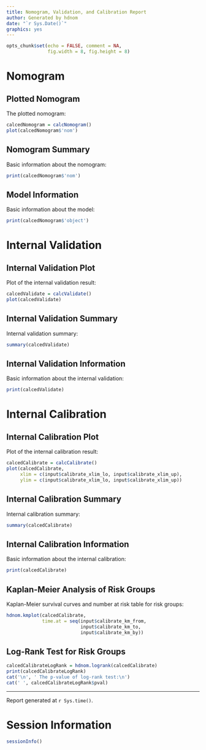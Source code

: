```yaml
---
title: Nomogram, Validation, and Calibration Report
author: Generated by hdnom
date: "`r Sys.Date()`"
graphics: yes
---
```


```r
opts_chunk$set(echo = FALSE, comment = NA, 
               fig.width = 8, fig.height = 8)
```

# Nomogram

## Plotted Nomogram

The plotted nomogram:

```r
calcedNomogram = calcNomogram()
plot(calcedNomogram$'nom')
```

## Nomogram Summary

Basic information about the nomogram:

```r
print(calcedNomogram$'nom')
```

## Model Information

Basic information about the model:

```r
print(calcedNomogram$'object')
```

# Internal Validation

## Internal Validation Plot

Plot of the internal validation result:

```r
calcedValidate = calcValidate()
plot(calcedValidate)
```

## Internal Validation Summary

Internal validation summary:

```r
summary(calcedValidate)
```

## Internal Validation Information

Basic information about the internal validation:

```r
print(calcedValidate)
```

# Internal Calibration

## Internal Calibration Plot

Plot of the internal calibration result:

```r
calcedCalibrate = calcCalibrate()
plot(calcedCalibrate,
     xlim = c(input$calibrate_xlim_lo, input$calibrate_xlim_up),
     ylim = c(input$calibrate_xlim_lo, input$calibrate_xlim_up))
```

## Internal Calibration Summary

Internal calibration summary:

```r
summary(calcedCalibrate)
```

## Internal Calibration Information

Basic information about the internal calibration:

```r
print(calcedCalibrate)
```

## Kaplan-Meier Analysis of Risk Groups

Kaplan-Meier survival curves and number at risk table for risk groups:

```r
hdnom.kmplot(calcedCalibrate,
             time.at = seq(input$calibrate_km_from,
                           input$calibrate_km_to,
                           input$calibrate_km_by))
```

## Log-Rank Test for Risk Groups

```r
calcedCalibrateLogRank = hdnom.logrank(calcedCalibrate)
print(calcedCalibrateLogRank)
cat('\n', ' The p-value of log-rank test:\n')
cat(' ', calcedCalibrateLogRank$pval)
```

<hr>

Report generated at `r Sys.time()`.

# Session Information

```r
sessionInfo()
```
